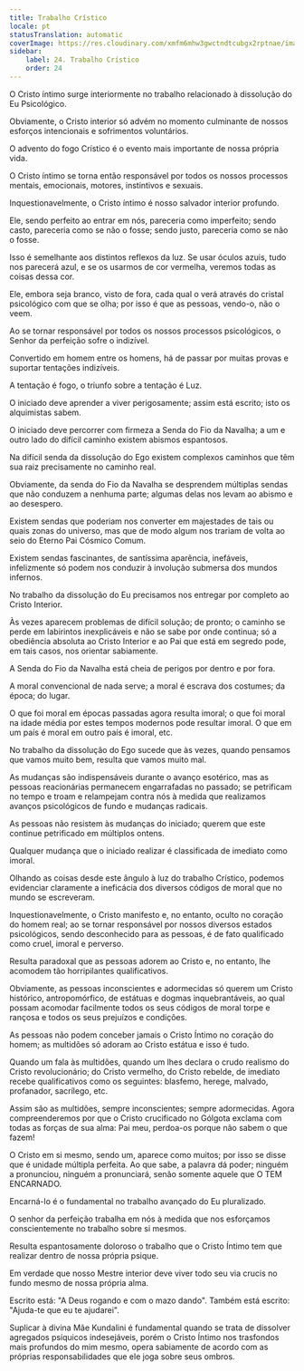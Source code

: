 ```yaml
---
title: Trabalho Crístico
locale: pt
statusTranslation: automatic
coverImage: https://res.cloudinary.com/xmfm6mhw3gwctndtcubgx2rptnae/image/upload/v1741354419/small_cover_la_gran_rebelion_28716e29d2.webp
sidebar:
    label: 24. Trabalho Crístico
    order: 24
---
```

O Cristo íntimo surge interiormente no trabalho relacionado à dissolução do Eu Psicológico.

Obviamente, o Cristo interior só advém no momento culminante de nossos esforços intencionais e sofrimentos voluntários.

O advento do fogo Crístico é o evento mais importante de nossa própria vida.

O Cristo íntimo se torna então responsável por todos os nossos processos mentais, emocionais, motores, instintivos e sexuais.

Inquestionavelmente, o Cristo íntimo é nosso salvador interior profundo.

Ele, sendo perfeito ao entrar em nós, pareceria como imperfeito; sendo casto, pareceria como se não o fosse; sendo justo, pareceria como se não o fosse.

Isso é semelhante aos distintos reflexos da luz. Se usar óculos azuis, tudo nos parecerá azul, e se os usarmos de cor vermelha, veremos todas as coisas dessa cor.

Ele, embora seja branco, visto de fora, cada qual o verá através do cristal psicológico com que se olha; por isso é que as pessoas, vendo-o, não o veem.

Ao se tornar responsável por todos os nossos processos psicológicos, o Senhor da perfeição sofre o indizível.

Convertido em homem entre os homens, há de passar por muitas provas e suportar tentações indizíveis.

A tentação é fogo, o triunfo sobre a tentação é Luz.

O iniciado deve aprender a viver perigosamente; assim está escrito; isto os alquimistas sabem.

O iniciado deve percorrer com firmeza a Senda do Fio da Navalha; a um e outro lado do difícil caminho existem abismos espantosos.

Na difícil senda da dissolução do Ego existem complexos caminhos que têm sua raiz precisamente no caminho real.

Obviamente, da senda do Fio da Navalha se desprendem múltiplas sendas que não conduzem a nenhuma parte; algumas delas nos levam ao abismo e ao desespero.

Existem sendas que poderiam nos converter em majestades de tais ou quais zonas do universo, mas que de modo algum nos trariam de volta ao seio do Eterno Pai Cósmico Comum.

Existem sendas fascinantes, de santíssima aparência, inefáveis, infelizmente só podem nos conduzir à involução submersa dos mundos infernos.

No trabalho da dissolução do Eu precisamos nos entregar por completo ao Cristo Interior.

Às vezes aparecem problemas de difícil solução; de pronto; o caminho se perde em labirintos inexplicáveis e não se sabe por onde continua; só a obediência absoluta ao Cristo Interior e ao Pai que está em segredo pode, em tais casos, nos orientar sabiamente.

A Senda do Fio da Navalha está cheia de perigos por dentro e por fora.

A moral convencional de nada serve; a moral é escrava dos costumes; da época; do lugar.

O que foi moral em épocas passadas agora resulta imoral; o que foi moral na idade média por estes tempos modernos pode resultar imoral. O que em um país é moral em outro país é imoral, etc.

No trabalho da dissolução do Ego sucede que às vezes, quando pensamos que vamos muito bem, resulta que vamos muito mal.

As mudanças são indispensáveis durante o avanço esotérico, mas as pessoas reacionárias permanecem engarrafadas no passado; se petrificam no tempo e troam e relampejam contra nós à medida que realizamos avanços psicológicos de fundo e mudanças radicais.

As pessoas não resistem às mudanças do iniciado; querem que este continue petrificado em múltiplos ontens.

Qualquer mudança que o iniciado realizar é classificada de imediato como imoral.

Olhando as coisas desde este ângulo à luz do trabalho Crístico, podemos evidenciar claramente a ineficácia dos diversos códigos de moral que no mundo se escreveram.

Inquestionavelmente, o Cristo manifesto e, no entanto, oculto no coração do homem real; ao se tornar responsável por nossos diversos estados psicológicos, sendo desconhecido para as pessoas, é de fato qualificado como cruel, imoral e perverso.

Resulta paradoxal que as pessoas adorem ao Cristo e, no entanto, lhe acomodem tão horripilantes qualificativos.

Obviamente, as pessoas inconscientes e adormecidas só querem um Cristo histórico, antropomórfico, de estátuas e dogmas inquebrantáveis, ao qual possam acomodar facilmente todos os seus códigos de moral torpe e rançosa e todos os seus prejuízos e condições.

As pessoas não podem conceber jamais o Cristo Íntimo no coração do homem; as multidões só adoram ao Cristo estátua e isso é tudo.

Quando um fala às multidões, quando um lhes declara o crudo realismo do Cristo revolucionário; do Cristo vermelho, do Cristo rebelde, de imediato recebe qualificativos como os seguintes: blasfemo, herege, malvado, profanador, sacrílego, etc.

Assim são as multidões, sempre inconscientes; sempre adormecidas. Agora compreenderemos por que o Cristo crucificado no Gólgota exclama com todas as forças de sua alma: Pai meu, perdoa-os porque não sabem o que fazem!

O Cristo em si mesmo, sendo um, aparece como muitos; por isso se disse que é unidade múltipla perfeita. Ao que sabe, a palavra dá poder; ninguém a pronunciou, ninguém a pronunciará, senão somente aquele que O TEM ENCARNADO.

Encarná-lo é o fundamental no trabalho avançado do Eu pluralizado.

O senhor da perfeição trabalha em nós à medida que nos esforçamos conscientemente no trabalho sobre si mesmos.

Resulta espantosamente doloroso o trabalho que o Cristo Íntimo tem que realizar dentro de nossa própria psique.

Em verdade que nosso Mestre interior deve viver todo seu via crucis no fundo mesmo de nossa própria alma.

Escrito está: "A Deus rogando e com o mazo dando". Também está escrito: "Ajuda-te que eu te ajudarei".

Suplicar à divina Mãe Kundalini é fundamental quando se trata de dissolver agregados psíquicos indesejáveis, porém o Cristo Íntimo nos trasfondos mais profundos do mim mesmo, opera sabiamente de acordo com as próprias responsabilidades que ele joga sobre seus ombros.

